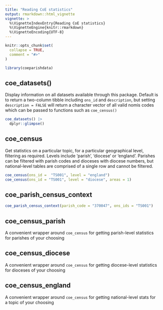 ```yaml
---
title: "Reading CoE statistics"
output: rmarkdown::html_vignette
vignette: >
  %\VignetteIndexEntry{Reading CoE statistics}
  %\VignetteEngine{knitr::rmarkdown}
  %\VignetteEncoding{UTF-8}
---
```


```r
knitr::opts_chunk$set(
  collapse = TRUE,
  comment = "#>"
)
```

```r
library(coeparishdata)
```

<!-- WARNING - This vignette is generated by {fusen} from dev/flat_reading-coe-statistics.Rmd: do not edit by hand -->




## coe_datasets()

Display information on all datasets available through this package. Default is to return a two-column tibble including `ons_id` and `description`, but setting `description = FALSE` will return a character vector of all valid nomis codes which can be passed to functions such as `coe_census()` 

```r
coe_datasets() |>
  dplyr::glimpse()
```


## coe_census

Get statistics on a particular topic, for a particular geographical level, filtering as required. Levels include 'parish', 'diocese' or 'england'. Parishes can be filtered with parish codes and dioceses with diocese numbers, but national-level tables are comprised of a single row and cannot be filtered.

```r
coe_census(ons_id =  "TS001", level = "england")
coe_census(ons_id = "TS001", level = "diocese", areas = 1)
```



## coe_parish_census_context

```r
coe_parish_census_context(parish_code = "370047", ons_ids = "TS001")
```




## coe_census_parish

A convenient wrapper around `coe_census` for getting parish-level statistics for parishes of your choosing

## coe_census_diocese

A convenient wrapper around `coe_census` for getting diocese-level statistics for dioceses of your choosing


## coe_census_england

A convenient wrapper around `coe_census` for getting national-level stats for a topic of your choosing
